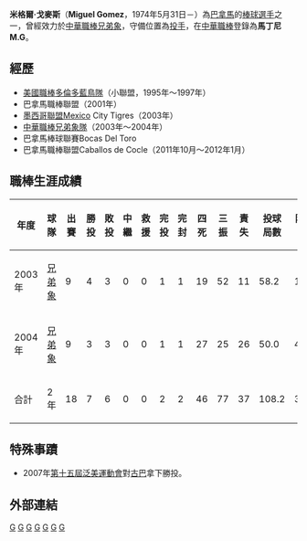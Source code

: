 {{Infobox CPBL player|
name=米格爾·戈麥斯|
image=|
width=250|
position=投手|
team=|
number=|
bats=右|
throws=右|
debutdate=7月8日|
debutyear=2003年|
debutteam=兄弟象|
statyear=2008年|
stat1label=勝投—敗投|
stat1value=7—6|
stat2label=[[三振|三振]]－[[四死球|四死]]|
stat2value=77－46|
stat3label=[[防禦率|防禦率]]|
stat3value=3.06|
teams=<nowiki></nowiki>
*[[兄弟象|兄弟象]] （2003年－2004年）
|birthdate={{birth_date_and_age|1974|5|31|mf=y}}|birthplace={{PAN}}[[巴拿馬市|巴拿馬市]]}}
'''米格爾·戈麥斯'''（'''Miguel Gomez'''，1974年5月31日－）為[[巴拿馬|巴拿馬]]的[[棒球|棒球]][[選手|選手]]之一，曾經效力於[[中華職棒|中華職棒]][[兄弟象|兄弟象]]，守備位置為[[投手|投手]]，在[[中華職棒|中華職棒]]登錄為'''馬丁尼M.G'''。

==經歷==

* [[美國職業棒球大聯盟|美國職棒]][[多倫多藍鳥|多倫多藍鳥隊]]（小聯盟，1995年～1997年）
* 巴拿馬職棒聯盟（2001年）
* [[墨西哥聯盟|墨西哥聯盟]]Mexico City Tigres（2003年）
* [[中華職業棒球大聯盟|中華職棒]][[兄弟象|兄弟象隊]]（2003年～2004年）
* 巴拿馬棒球聯賽Bocas Del Toro
* 巴拿馬職棒聯盟Caballos de Cocle（2011年10月～2012年1月）

==職棒生涯成績==
{|border=1 width="800px"
|- align="center"
!年度!!球隊!!出賽!!勝投!!敗投!!中繼!!救援!!完投!!完封!!四死!!三振!!責失!!投球局數!!防禦率
|- align=middle
|2003年||[[兄弟象|兄弟象]]||9||4||3||0||0||1||1||19||52||11||58.2||1.69
|- align=middle
|2004年||[[兄弟象|兄弟象]]||9||3||3||0||0||1||1||27||25||26||50.0||4.68
|- align=middle style="color:black; background-color:yellow"
!合計!!2年!!18||7||6||0||0||2||2||46||77||37||108.2||3.06
|}
==特殊事蹟==

* 2007年[[2007年泛美運動會棒球比賽|第十五屆泛美運動會]]對[[古巴棒球代表隊|古巴]]拿下勝投。

==外部連結==
{{台灣棒球維基館|馬丁尼M.G}}{{中華職棒球員資料|name=馬丁尼M.G|id=E0D3}}
[[Category:在世人物|G]]
[[Category:1974年出生|G]]
[[Category:兄弟象隊球員|G]]
{{棒球選手小作品}}
[[Category:巴拿馬棒球選手|G]]
[[Category:中華職棒外籍球員|G]]
[[Category:世界棒球經典賽選手|G]]
[[Category:在台灣的巴拿馬人|G]]